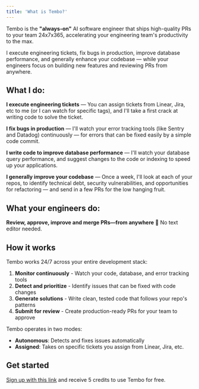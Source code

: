 ```yaml
---
title: 'What is Tembo?'
---
```


Tembo is the **"always-on"** AI software engineer that ships high-quality PRs to your team 24x7x365, accelerating your engineering team's productivity to the max.

I execute engineering tickets, fix bugs in production, improve database performance, and generally enhance your codebase — while your engineers focus on building new features and reviewing PRs from anywhere.

## What I do:

**I execute engineering tickets** — You can assign tickets from Linear, Jira, etc to me (or I can watch for specific tags), and I'll take a first crack at writing code to solve the ticket.

**I fix bugs in production** — I'll watch your error tracking tools (like Sentry and Datadog) continuously — for errors that can be fixed easily by a simple code commit.

**I write code to improve database performance** — I'll watch your database query performance, and suggest changes to the code or indexing to speed up your applications.

**I generally improve your codebase** — Once a week, I'll look at each of your repos, to identify technical debt, security vulnerabilities, and opportunities for refactoring — and send in a few PRs for the low hanging fruit.

## What your engineers do:

**Review, approve, improve and merge PRs—from anywhere** 🙂 No text editor needed.

## How it works

Tembo works 24/7 across your entire development stack:

1. **Monitor continuously** - Watch your code, database, and error tracking tools
2. **Detect and prioritize** - Identify issues that can be fixed with code changes
3. **Generate solutions** - Write clean, tested code that follows your repo's patterns
4. **Submit for review** - Create production-ready PRs for your team to approve

Tembo operates in two modes:
- **Autonomous**: Detects and fixes issues automatically
- **Assigned**: Takes on specific tickets you assign from Linear, Jira, etc.

## Get started

[Sign up with this link](https://app.tembo.io/sign-up) and receive 5 credits to use Tembo for free.
